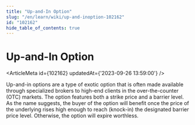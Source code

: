 ```yaml
---
title: "Up-and-In Option"
slug: "/en/learn/wiki/up-and-inoption-102162"
id: "102162"
hide_table_of_contents: true
---
```



# Up-and-In Option

<ArticleMeta id={102162} updatedAt={'2023-09-26 13:59:00'} />
<div className='border-solid border-b border-t-0 my-4 border-[var(--ifm-color-gray-300)]' />

Up-and-in options are a type of exotic option that is often made available through specialized brokers to high-end clients in the over-the-counter (OTC) markets. The option features both a strike price and a barrier level. As the name suggests, the buyer of the option will benefit once the price of the underlying rises high enough to reach (knock-in) the designated barrier price level. Otherwise, the option will expire worthless.
